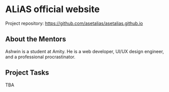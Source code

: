 
# ALiAS official website

Project repository: https://github.com/asetalias/asetalias.github.io

## About the Mentors

Ashwin is a student at Amity. He is a web developer, UI/UX design engineer, and a professional procrastinator.

## Project Tasks

TBA
